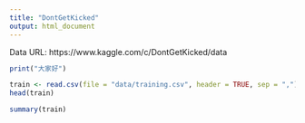 ```yaml
---
title: "DontGetKicked"
output: html_document
---
```


Data URL:  https://www.kaggle.com/c/DontGetKicked/data


```r
print("大家好")
```

```r
train <- read.csv(file = "data/training.csv", header = TRUE, sep = ",")
head(train)
```

```r
summary(train)
```

